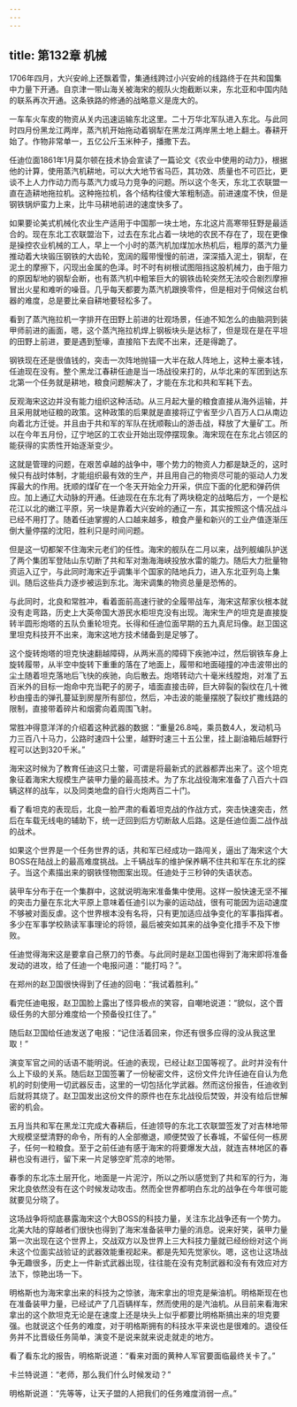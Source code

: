 ```yaml
---
---
---
```

title: 第132章 机械
---



1706年四月，大兴安岭上还飘着雪，集通线跨过小兴安岭的线路终于在共和国集中力量下开通。自京津一带山海关被海宋的舰队火炮截断以来，东北亚和中国内陆的联系再次开通。这条铁路的修通的战略意义是庞大的。

一车车火车皮的物资从关内迅速运输东北这里。二十万华北军队进入东北。与此同时四月份黑龙江两岸，蒸汽机开始拖动着钢犁在黑龙江两岸黑土地上翻土。春耕开始了。作物非常单一，五亿公斤玉米种子，播撒下去。

任迪位面1861年1月莫尔顿在技术协会宣读了一篇论文《农业中使用的动力》，根据他的计算，使用蒸汽机耕地，可以大大地节省马匹，其功效、质量也不可匹比，更谈不上人力作动力而与蒸汽力或马力竞争的问题。所以这个冬天，东北工农联盟一直在造耕地拖拉机。这种拖拉机，各个结构往傻大笨粗制造。前进速度不快，但是钢铁锅炉蛮力上来，比牛马耕地前进的速度快多了。

如果要论美式机械化农业生产适用于中国那一块土地，东北这片高寒带狂野是最适合的。现在东北工农联盟治下，过去在东北占着一块地的农民不存在了，现在更像是操控农业机械的工人，早上一个小时的蒸汽机加煤加水热机后，粗厚的蒸汽力量推动着大块锻压钢铁的大齿轮，宽阔的履带慢慢的前进，深深插入泥土，钢犁，在泥土的摩擦下，闪现出金属的色泽。时不时有树根试图阻挡这股机械力，由于阻力的原因犁地的钢犁会断，也有蒸汽机中粗笨巨大的钢铁齿轮突然无法咬合剧烈摩擦冒出火星和难听的噪音。几乎每天都要为蒸汽机跟换零件，但是相对于伺候这台机器的难度，总是要比亲自耕地要轻松多了。

看到了蒸汽拖拉机一字排开在田野上前进的壮观场景，任迪不知怎么的由脑洞到装甲师前进的画面，嗯，这个蒸汽拖拉机焊上钢板块头是达标了，但是现在是在平坦的田野上前进，要是遇到堑壕，直接陷下去爬不出来，还是得跪了。

钢铁现在还是很值钱的，突击一次阵地抛锚一大半在敌人阵地上，这种土豪本钱，任迪现在没有。整个黑龙江春耕任迪是当一场战役来打的，从华北来的军团到达东北第一个任务就是耕地，粮食问题解决了，才能在东北和共和军耗下去。

反观海宋这边并没有能力组织这种活动。从三月起大量的粮食直接从海外运输，并且采用就地征粮的政策。这种政策的后果就是直接将辽宁省至少八百万人口从南边向着北方迁徙。并且由于共和军的军队在抚顺鞍山的游击战，释放了大量矿工。所以在今年五月份，辽宁地区的工农业开始出现停摆现象。海宋现在在东北占领区的能获得的实质性开始逐渐变少。

这就是管理的问题，在艰苦卓越的战争中，哪个势力的物资人力都是缺乏的，这时候只有战时体制，才能组织最有效的生产，并且用自己的物资尽可能的驱动人力发挥最大的作用。抚顺的煤矿在一个冬天开始全力开采，供应下面的化肥和弹药供应。加上通辽大动脉的开通。任迪现在在东北有了两块稳定的战略后方，一个是松花江以北的嫩江平原，另一块是靠着大兴安岭的通辽一东，其实按照这个情况战斗已经不用打了。随着任迪掌握的人口越来越多，粮食产量和新兴的工业产值逐渐压倒大量停摆的沈阳，胜利只是时间问题。

但是这一切都架不住海宋元老们的任性。海宋的舰队在二月以来，战列舰编队护送了两个集团军登陆山东切断了共和军对渤海海峡投放水雷的能力。随后大力批量物资运入辽宁，与此同时海宋近乎调集半个国家的陆地兵力，进入东北亚列岛上集训。随后这些兵力逐步被运到东北。海宋调集的物资总量是恐怖的。

与此同时，北良和常胜冲，看着面前高速行驶的全履带战车，海宋这帮家伙根本就没有走弯路，历史上大英帝国大游民水柜坦克没有出现。海宋生产的坦克是直接旋转半圆形炮塔的五队负重轮坦克。长得和任迪位面早期的五九真尼玛像。赵卫国这里坦克科技开不出来，海宋这地方技术储备到是足够了。

这个旋转炮塔的坦克快速翻越障碍，从两米高的障碍下疾驰冲过，然后钢铁车身上旋转履带，从半空中旋转下重重的落在了地面上，履带和地面碰撞的冲击波带出的尘土随着坦克落地后飞快的疾驰，向后散去。炮塔转动六十毫米线膛炮，对准了五百米外的目标一炮命中充当靶子的房子，墙面直接击碎，巨大碎裂的裂纹在几十微秒由撞击的弹孔蔓延到房屋所有部位，然后，冲击波的能量摆脱了裂纹扩撒线路的限制，直接带着碎片和烟雾向着周围飞射。

常胜冲得意洋洋的介绍着这种武器的数据：“重量26.8吨，乘员数4人，发动机马力三百八十马力，公路时速四十公里，越野时速三十五公里，挂上副油箱后越野行程可以达到320千米。”

海宋这时候为了教育任迪这只土鳖，可谓是将最新式的武器都弄出来了。这个坦克象征着海宋大规模生产装甲力量的最高技术。为了东北战役海宋准备了八百六十四辆这样的战车，以及同类地盘的自行火炮两百二十门。

看了看坦克的表现后，北良一脸严肃的看着坦克战的作战方式，突击快速突击，然后在车载无线电的辅助下，统一迂回到后方切断敌人后路。这是任迪位面二战作战的战术。

如果这个世界是一个任务世界的话，共和军已经成功一路闯关，逼出了海宋这个大BOSS在陆战上的最高难度挑战。上千辆战车的维护保养瞒不住共和军在东北的探子。当这个素描出来的钢铁怪物图案出现。任迪处于三秒钟的失语状态。

装甲车分布于在一个集群中，这就说明海宋准备集中使用。这样一股快速无坚不摧的突击力量在东北大平原上意味着任迪引以为豪的运动战，很有可能因为运动速度不够被对面反虐。这个世界根本没有名将，只有更加适应战争变化的军事指挥者。多少在军事学校熟读军事理论的将领，最后被突如其来的战争变化措手不及下惨败。

任迪觉得海宋这是要拿自己祭刀的节奏。与此同时是赵卫国也得到了海宋即将准备发动的进攻，给了任迪一个电报问道：“能打吗？”。

在郑州的赵卫国很快得到了任迪的回电：“我试着胜利。”

看完任迪电报，赵卫国脸上露出了怪异极点的笑容，自嘲地说道：“貌似，这个晋级任务的大部分难度给一个预备役扛住了。”

随后赵卫国给任迪发送了电报：“记住活着回来，你还有很多应得的没从我这里取！”

演变军官之间的话语不能明说。任迪的表现，已经让赵卫国等视了。此时并没有什么上下级的关系。随后赵卫国签署了一份秘密文件，这份文件允许任迪在自认为危机的时刻使用一切武器反击，这里的一切包括化学武器。然而这份报告，任迪收到后就将其烧了。赵卫国发出这份文件的原件也在东北战役后焚毁，并没有给后世解密的机会。

五月当共和军在黑龙江完成大春耕后，任迪领导的东北工农联盟签发了对吉林地带大规模坚壁清野的命令，所有的人全部撤退，顺便焚毁了长春城，不留任何一栋房子，任何一粒粮食。至于之前任迪有感于海宋的将要爆发大战，就连吉林地区的春耕也没有进行，留下来一片足够空旷荒凉的地带。

春季的东北冻土层开化，地面是一片泥泞，所以之所以感觉到了共和军的行为，海宋北良依然没有在这个时候发动攻击。然而全世界都明白东北的战争在今年很可能就要见分晓了。

这场战争将彻底暴露海宋这个大BOSS的科技力量，关注东北战争还有一个势力。北美大陆的穿越者们很快也得到了海宋准备装甲力量的消息。说来好笑，装甲力量第一次出现在这个世界上，交战双方以及世界上三大科技力量就已经纷纷对这个尚未这个位面实战验证的武器效能重视起来。都是先知先觉家伙。嗯，这也让这场战争无趣很多，历史上一件新式武器出现，往往能在没有克制武器和没有有效应对方法下，惊艳出场一下。

明格斯也为海宋拿出来的科技为之惊骇，海宋拿出的坦克是柴油机。明格斯现在也在准备装甲力量，已经试产了几百辆样车，然而使用的是汽油机。从目前来看海宋拿出的这个款坦克无论是在速度上还是块头上似乎都要比明格斯搞出来的坦克要强。也就说这个任务的难度，对于明格斯拥有的科技水平来说也是很难的。退役任务并不比晋级任务简单，演变不是说来就来说走就走的地方。

看了看东北的报告，明格斯说道：“看来对面的黄种人军官要面临最终关卡了。”

卡兰特说道：“老师，那么我们什么时候发动？”

明格斯说道：“先等等，让天子盟的人把我们的任务难度消弱一点。”